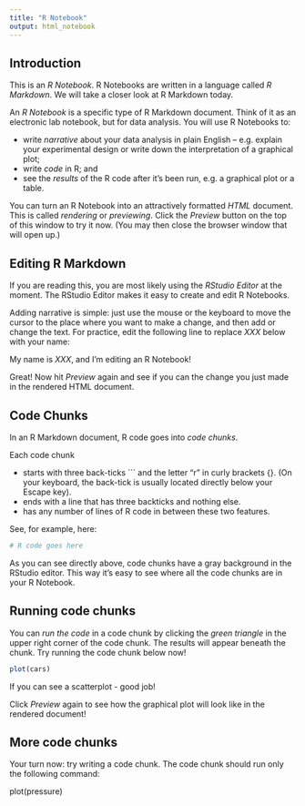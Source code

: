 ```yaml
---
title: "R Notebook"
output: html_notebook
---
```


## Introduction

This is an *R Notebook*. R Notebooks are written in a language called *R Markdown*. We will take a closer look at R Markdown today.

An *R Notebook* is a specific type of R Markdown document. Think of it as an electronic lab notebook, but for data analysis. You will use R Notebooks to: 

- write *narrative* about your data analysis in plain English -- e.g. explain your experimental design or write down the interpretation of a graphical plot;
- write *code* in R; and
- see the *results* of the R code after it's been run, e.g. a graphical plot or a table.

You can turn an R Notebook into an attractively formatted *HTML* document. This is called *rendering* or *previewing*. Click the *Preview* button on the top of this window to try it now. (You may then close the browser window that will open up.)


## Editing R Markdown

If you are reading this, you are most likely using the *RStudio Editor* at the moment. The RStudio Editor makes it easy to create and edit R Notebooks.

Adding narrative is simple: just use the mouse or the keyboard to move the cursor to the place where you want to make a change, and then add or change the text. For practice, edit the following line to replace *XXX* below with your name:


  My name is *XXX*, and I'm editing an R Notebook!


Great! Now hit *Preview* again and see if you can the change you just made in the rendered HTML document.


## Code Chunks

In an R Markdown document, R code goes into *code chunks*. 

Each code chunk 

- starts with three back-ticks ``` and the letter "r" in curly brackets {}. (On your keyboard, the back-tick is usually located directly below your Escape key). 
- ends with a line that has three backticks and nothing else. 
- has any number of lines of R code in between these two features.

See, for example, here:

```r
# R code goes here
```

As you can see directly above, code chunks have a gray background in the RStudio editor. This way it's easy to see where all the code chunks are in your R Notebook. 


## Running code chunks

You can *run the code* in a code chunk by clicking the *green triangle* in the upper right corner of the code chunk. The results will appear beneath the chunk. Try running the code chunk below now!

```r
plot(cars)
```

If you can see a scatterplot - good job!

Click *Preview* again to see how the graphical plot will look like in the rendered document!

## More code chunks

Your turn now: try writing a code chunk. The code chunk should run only the following command: 

plot(pressure)



